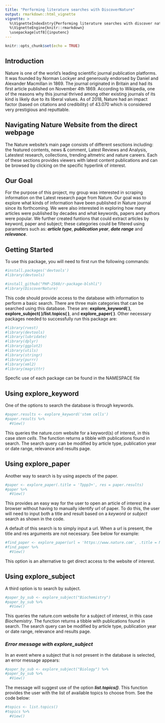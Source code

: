 ```yaml
---
title: "Performing literature searches with DiscoverNature"
output: rmarkdown::html_vignette
vignette: >
  %\VignetteIndexEntry{Performing literature searches with discover nature}
  %\VignetteEngine{knitr::rmarkdown}
  \usepackage[utf8]{inputenc}
---
```


```r
knitr::opts_chunk$set(echo = TRUE)
```
## Introduction
Nature is one of the world's leading scientific journal publication platforms. It was founded by Norman Lockyer and generously endorsed by Daniel and Alexander Macmillan in 1869. The journal originated in Britain and had its first article published on November 4th 1869. According to Wikipedia, one of the reasons why this journal thrived among other existing journals of its kind is likely due to its liberal values. As of 2018, Nature had an impact factor (based on citations and credibility) of 43.070 which is considered very prestigious and reputtable.

## Navigating Nature Website from the direct webpage
The Nature website's main page consists of different sesctions including: the featured contents, news & comment, Latest Reviews and Analysis, Latestest research, collections, trending altmetric and nature careers. Each of these sections provides viewers with latest content publications and can be browsed by clicking on the specific hyperlink of interest.

## Our Goal
For the purpose of this project, my group was interested in scraping information on the Latest research page from Nature. Our goal was to explore what kinds of information have been published in Nature journal since its forthcoming. We were also interested in exploring how many articles were published by decades and what keywords, papers and authors were popular. We further created funtions that could extract  articles by keyword, paper and subject; these categories could be filtered using parameters such as: ***article type***, ***publication year***, ***date range*** and ***relevance***.

## Getting Started

To use this package, you will need to first run the following commands:

```r
#install.packages('devtools')
#library(devtools)

#install_github("PHP-2560/r-package-blshli")
#library(DiscoverNature)
```
This code should provide access to the database with information to perform a basic search. There are three main categories that can be searched using this database. These are: **explore_keyword( )**, **explore_subject( )****/****list.topics( )**, and **explore_paper( )**. Other necessary packages needed to successfully run this package are:
```r
#library(rvest)
#library(devtools)
#library(lubridate)
#library(dplyr)
#library(ggplot2)
#library(utils)
#library(stringr)
#library(purrr)
#library(xml2)
#library(magrittr)
```
Specfic use of each package can be found in the NAMESPACE file

## Using explore_keyword
One of the options to search the database is through keywords. 
```r
#paper.results <- explore_keyword('stem cells')
#paper.results %>%
  #View()
```
This queries the nature.com website for a keyword(s) of interest, in this case *stem cells*. The function returns a tibble with publications found in search. The search query can be modified  by article type, publication year or date range, relevance and results page.


## Using explore_paper
Another way to search is by using aspects of the paper. 
```r
#paper <- explore_paper(.title = 'Tppp3+', res = paper.results)
#paper %>%
  #View()
```
This provides an easy way for the user to open an article of interest in a browser without having to manually identify url of paper. To do this, the user will need to input both a title and result based on a *keyword* or *subject* search as shown in the code.

A default of this search is to simply input a url. When a url is present, the title and res arguments are not necessary. See below for example:
```r
#find_paper <- explore_paper(url = 'https://www.nature.com', .title = NULL, res= NULL)
#find_paper %>%
  #View()
```
This option is an alternative to get direct access to the website of interest.

## Using explore_subject
A third option is to search by subject. 
```r
#paper_by_sub <- explore_subject("Biochemistry")
#paper_by_sub %>%
  #View()
```
This queries the nature.com website for a subject of interest, in this case *Biochemistry*. The function returns a tibble with publications found in search. The search query can be modified by article type, publication year or date range, relevance and results page.

### *Error message with explore_subject*
In an event where a subject that is not present in the database is selected, an error message appears:
```r
#paper_by_sub <- explore_subject("Biology") %>%
#paper_by_sub %>%
  #View()
```
The message will suggest use of the option ***list.topics()***. This function provides the user with the list of available topics to choose from. See the code below:
```r
#topics <- list.topics()
#topics %>%
  #View()
```